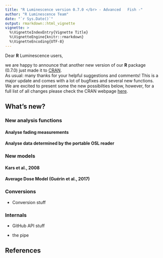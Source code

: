 ```yaml
---
title: "R Luminescence version 0.7.0 </br> - Advanced	Fish -"
author: "R Luminescence Team"
date: "`r Sys.Date()`"
output: rmarkdown::html_vignette
vignette: >
  %\VignetteIndexEntry{Vignette Title}
  %\VignetteEngine{knitr::rmarkdown}
  %\VignetteEncoding{UTF-8}
---
```


Dear **R** Luminescence users,

we are happy to announce that another new version of our **R** package (0.7.0) just made it to [CRAN](https://CRAN.R-project.org/package=Luminescence).  
As usual: many thanks for your helpful suggestions and comments!
This is a major update and comes with a lot of bugfixes and several new functions. We are excited 
to present some the new possibilties below, however, for a full list of all changes please check the CRAN webpage [here](https://cran.r-project.org/web/packages/Luminescence/news.html). 

## What's new?

### New analysis functions

#### Analyse fading measurements 

#### Analyse data determined by the portable OSL reader

### New models

#### Kars et al., 2008

#### Average Dose Model (Guérin et al., 2017)

### Conversions

* Conversion stuff

### Internals

* GitHub API stuff

* the pipe 

## References
